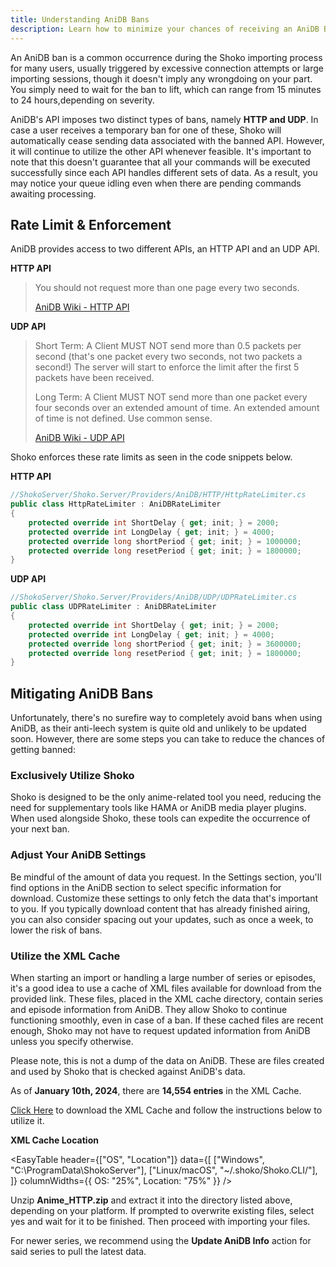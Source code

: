 ```yaml
---
title: Understanding AniDB Bans
description: Learn how to minimize your chances of receiving an AniDB Ban.
---
```



An AniDB ban is a common occurrence during the Shoko importing process for many users, usually triggered by excessive
connection attempts or large importing sessions, though it doesn't imply any wrongdoing on your part. You simply need
to wait for the ban to lift, which can range from 15 minutes to 24 hours,depending on severity.

AniDB's API imposes two distinct types of bans, namely **HTTP and UDP**. In case a user receives a temporary ban for one
of these, Shoko will automatically cease sending data associated with the banned API. However, it will continue to
utilize the other API whenever feasible. It's important to note that this doesn't guarantee that all your commands
will be executed successfully since each API handles different sets of data. As a result, you may notice your queue
idling even when there are pending commands awaiting processing.

## Rate Limit & Enforcement

AniDB provides access to two different APIs, an HTTP API and an UDP API.

**HTTP API**
>You should not request more than one page every two seconds.
>
>[AniDB Wiki - HTTP API](https://wiki.anidb.net/HTTP_API_Definition#Flooding_and_Caching)

**UDP API**
>Short Term:
A Client MUST NOT send more than 0.5 packets per second (that's one packet every two seconds, not two packets a second!)
The server will start to enforce the limit after the first 5 packets have been received.
>
>Long Term:
A Client MUST NOT send more than one packet every four seconds over an extended amount of time.
An extended amount of time is not defined. Use common sense.
>
> [AniDB Wiki - UDP API](https://wiki.anidb.net/UDP_API_Definition#Flood_Protection)

Shoko enforces these rate limits as seen in the code snippets below.

**HTTP API**
```c#
//ShokoServer/Shoko.Server/Providers/AniDB/HTTP/HttpRateLimiter.cs
public class HttpRateLimiter : AniDBRateLimiter
{
    protected override int ShortDelay { get; init; } = 2000;
    protected override int LongDelay { get; init; } = 4000;
    protected override long shortPeriod { get; init; } = 1000000;
    protected override long resetPeriod { get; init; } = 1800000;
}
```
**UDP API**
```c#
//ShokoServer/Shoko.Server/Providers/AniDB/UDP/UDPRateLimiter.cs
public class UDPRateLimiter : AniDBRateLimiter
{
    protected override int ShortDelay { get; init; } = 2000;
    protected override int LongDelay { get; init; } = 4000;
    protected override long shortPeriod { get; init; } = 3600000;
    protected override long resetPeriod { get; init; } = 1800000;
}
```
## Mitigating AniDB Bans

Unfortunately, there's no surefire way to completely avoid bans when using AniDB, as their anti-leech system is quite
old and unlikely to be updated soon. However, there are some steps you can take to reduce the chances of getting banned:

### Exclusively Utilize Shoko

Shoko is designed to be the only anime-related tool you need, reducing the need for supplementary tools like
HAMA or AniDB media player plugins. When used alongside Shoko, these tools can expedite the occurrence of
your next ban.

### Adjust Your AniDB Settings

Be mindful of the amount of data you request. In the Settings section, you'll find options in the AniDB section
to select specific information for download. Customize these settings to only fetch the data that's important to you.
If you typically download content that has already finished airing, you can also consider spacing out your updates,
such as once a week, to lower the risk of bans.

### Utilize the XML Cache

When starting an import or handling a large number of series or episodes, it's a good idea to use a cache of XML
files available for download from the provided link. These files, placed in the XML cache directory, contain series
and episode information from AniDB. They allow Shoko to continue functioning smoothly, even in case of a ban. If
these cached files are recent enough, Shoko may not have to request updated information from AniDB unless you
specify otherwise.

Please note, this is not a dump of the data on AniDB. These are files created and used by Shoko that is checked against
AniDB's data.

As of **January 10th, 2024**, there are **14,554 entries** in the XML Cache.

[Click Here](https://shokoanime.com/files/shoko-server/other/Anime_HTTP.zip) to download the XML Cache and follow the
instructions below to utilize it.

**XML Cache Location**

<EasyTable
  header={["OS", "Location"]}
  data={[
    ["Windows", "C:\ProgramData\ShokoServer"],
    ["Linux/macOS", "~/.shoko/Shoko.CLI/"],
  ]}
  columnWidths={{ OS: "25%", Location: "75%" }}
/>

Unzip **Anime_HTTP.zip** and extract it into the directory listed above, depending on your platform. If prompted to
overwrite existing files, select yes and wait for it to be finished. Then proceed with importing your files.

For newer series, we recommend using the **Update AniDB Info** action for said series to pull the latest data.
